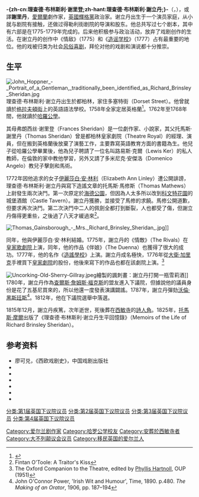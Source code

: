 {{noteTA
|T=zh-cn:理查德·布林斯利·谢里登;zh-hant:理查德·布林斯利·謝立丹;
|1=zh-cn:谢里登;zh-hant:謝立丹;
}}
{{Infobox Officeholder
| honorific-prefix =The Right Honourable
| name                = Richard Brinsley Butler Sheridan
| image               = Richard Brinsley Sheridan 1751 - 1816.jpg
| imagesize           = 
| smallimage          = 
| caption             = 
| order               = 海軍財務官
| term_start          = 1806
| term_end            = 1807
| primeminister       = [[第一代格倫維爾男爵威廉·格倫維爾|第一代格倫維爾男爵威廉·格倫維爾]]
| predecessor         = [[喬治·坎寧|喬治·坎寧]]
| successor           = 喬治·羅斯（George Rose）
| birth_date          = {{Birth date|df=yes|1751|10|30}}
| birth_place         = 愛爾蘭[[都柏林|都柏林]]
| death_date          = {{death date and age|df=yes|1816|7|7|1751|10|30}}
| death_place         = 英國倫敦[[萨维尔街|萨维尔街]]14號
| constituency        = 
| party               = [[輝格黨|輝格黨]]
| spouse              = Elizabeth Ann Linley、Esther Jane Ogle 
| profession          = 
}}
'''-{zh-cn:理查德·布林斯利·谢里登;zh-hant:理查德·布林斯利·謝立丹;}-'''（{{lang-en|Richard Brinsley Sheridan}}，{{bd|1751年|10月30日|1816年|7月7日}}），或譯'''謝里丹'''，[[愛爾蘭|愛爾蘭]]劇作家，[[英國|英國]][[輝格黨|輝格黨]]政治家。谢立丹出生于一个演员家庭，从小就与剧院有接触，还做过得勒利街剧院的导演和股东。他总共写过七个剧本，其中有六部是在1775-1779年完成的。后来他积极参与政治活动，放弃了戏剧创作的生活。在谢立丹的创作中《情敌》（1775）和《[[造谣学校|造谣学校]]》（1777）占有最重要的地位。他的戏被归类为社会[[风俗喜剧|风俗喜剧]]，拜伦对他的戏剧和演说都十分推崇。

==生平==
[[File:John_Hoppner_-_Portrait_of_a_Gentleman,_traditionally_been_identified_as_Richard_Brinsley_Sheridan.jpg|thumbnail]]
理查德·布林斯利·谢立丹出生於都柏林，家住多塞特街（Dorset Street）。他曾就讀於[[格拉夫頓街|格拉夫頓街]]上的英語語法學校。1758年全家定居英格蘭<ref>{{cite web|url=http://www.jamesboswell.info/biography/thomas-sheridan-actor-and-teacher-elocution|title=Thomas Sheridan Biography|publisher=James Boswell Info|access-date=2019-10-23|archive-url=https://web.archive.org/web/20181119023635/http://www.jamesboswell.info/biography/thomas-sheridan-actor-and-teacher-elocution|archive-date=2018-11-19|dead-url=yes}}</ref>。1762年至1768年間，他就讀於[[哈羅公學|哈羅公學]]。{{sfn|Rae|1897|p=78}}

其母弗朗西丝·谢里登（Frances Sheridan）是一位劇作家、小說家，其父托馬斯·謝里丹（Thomas Sheridan）曾是都柏林皇家劇院（Theatre Royal）的經理、演員，但在搬到英格蘭後放棄了演藝工作，主要靠寫英語教育方面的書籍為生{{sfn|Rae|1897a|pp=87–88}}。他兒子從哈羅公學畢業後，他為兒子聘請了一位名叫路易斯·克爾（Lewis Ker）的私人教師，在倫敦的家中教他學習，另外又請了多米尼克·安傑洛（Domenico Angelo）教兒子擊劍和馬術。{{sfn|Rae|1897|p=78}}

1772年因他追求的女子[[伊麗莎白·安·林利|伊麗莎白·安·林利]]（Elizabeth Ann Linley）遭公開誹謗，理查德·布林斯利·谢立丹與寫下造謠文章的托馬斯·馬修斯（Thomas Mathews）上尉發生兩次決鬥。第一次原定於[[海德公園|海德公園]]，但因為人太多所以改到[[科文特花園|科文特花園]]的城堡酒館（Castle Tavern）{{sfn|Wheatley|2011|p=19}}。謝立丹獲勝，並接受了馬修的求饒。馬修公開道歉，但要求再次決鬥。第二次決鬥中二人的佩劍全都打到斷裂，人也都受了傷，但謝立丹傷得更重些，之後過了八天才緩過來{{sfn|Steinmetz|1868|p=17}}<ref>Fintan O'Toole: A Traitor's Kiss</ref>。

[[File:Thomas_Gainsborough_-_Mrs._Richard_Brinsley_Sheridan_.jpg|thumb]]]]

同年，他與伊麗莎白·安·林利結婚。1775年，謝立丹的《情敵》（The Rivals）在[[皇家歌劇院|皇家歌劇院]]上演，同年，他的作品《伴娘》（The Duenna）也獲得了很大的成功。1777年，他的名作《[[造謠學校|造謠學校]]》上演。謝立丹成名極快，1776年從[[大衛·加里克|大衛·加里克]]手裡買下[[皇家劇院_(德魯里巷)|皇家劇院]]的股份，他後來寫下的作品也都在該劇院上演。<ref>The Oxford Companion to the Theatre, edited by [[Phyllis_Hartnoll|Phyllis Hartnoll]], OUP (1951)</ref>

[[Image:Uncorking-Old-Sherry-Gillray.jpeg|thumb]]繪製的諷刺畫：謝立丹打開一瓶雪莉酒]]
1780年，謝立丹作為[[查爾斯·詹姆斯·福克斯|查爾斯·詹姆斯·福克斯]]的盟友進入下議院，但據說他的議員身份是花了五基尼買來的，所以他還一度發表演講闢謠。1787年，謝立丹彈劾[[沃倫·黑斯廷斯|沃倫·黑斯廷斯]]<ref>John O'Connor Power, 'Irish Wit and Humour', Time, 1890. p.480.  ''The Making of an Orator'', 1906, pp. 187–194</ref>。1812年，他在下議院選舉中落選。

1815年12月，謝立丹疾篤，次年逝世，死後葬在[[西敏寺|西敏寺]]的[[詩人角|詩人角]]。1825年，[[托馬斯·摩爾_(爱尔兰作家)|托馬斯·摩爾]]出版了《理查德·布林斯利·谢立丹生平回憶錄》（Memoirs of the Life of Richard Brinsley Sheridan）。

==参考资料==
{{reflist}}
* 廖可兑，《西欧戏剧史》，中国戏剧出版社
*{{citation |last=Arnold-Baker |first=Charles |year=1996 |title=The Companion to British History |publisher=Longcross Press}}
*{{citation |last=Chedzoy |first=Alan |title=Sheridan's Nightingale |year=1998 |publisher=Allison & Busby| isbn=0-7490-0341-3}}
*{{citation |last=Steinmetz |first=Andrew |title=The Romance of Duelling in All Times and Countries |url=https://books.google.com/books?id=hYoOAAAAIAAJ&pg=PA17 |year=1868 |publisher=Chapman and Hall |accessdate=2019-10-23 |archive-date=2017-04-02 |archive-url=https://web.archive.org/web/20170402074323/https://books.google.com/books?id=hYoOAAAAIAAJ&pg=PA17 |dead-url=no }}
*{{Cite DNB|last=Rae|first=William Fraser|year=1897a|wstitle=Sheridan, Thomas (1719-1788)|mode=cs2|volume=52|pages=87–88|ref=harv}}
*{{citation|last=Wheatley|first=Henry Benjamin|year=2011|title=Round about Piccadilly and Pall Mall: Or, a Ramble from the Haymarket to Hyde Parkvb|edition=illustrated|publisher=Cambridge University Press|isbn=9781108036504}}
*{{DNB|last=Rae|first=William Fraser|wstitle=Sheridan, Richard Brinsley|mode=cs2|volume=52 |pages=78–85}}

{{DEFAULTSORT:Sheridan, Richard Brinsley}}
[[Category:爱尔兰剧作家|Category:爱尔兰剧作家]]
[[Category:哈罗公学校友|Category:哈罗公学校友]]
[[Category:安葬於西敏寺者|Category:安葬於西敏寺者]]
[[Category:大不列颠议会议员|Category:大不列颠议会议员]]
[[分类:第1届英国下议院议员|分类:第1届英国下议院议员]]
[[分类:第2届英国下议院议员|分类:第2届英国下议院议员]]
[[分类:第3届英国下议院议员|分类:第3届英国下议院议员]]
[[分类:第4届英国下议院议员|分类:第4届英国下议院议员]]
[[Category:移民英国的爱尔兰人|Category:移民英国的爱尔兰人]]